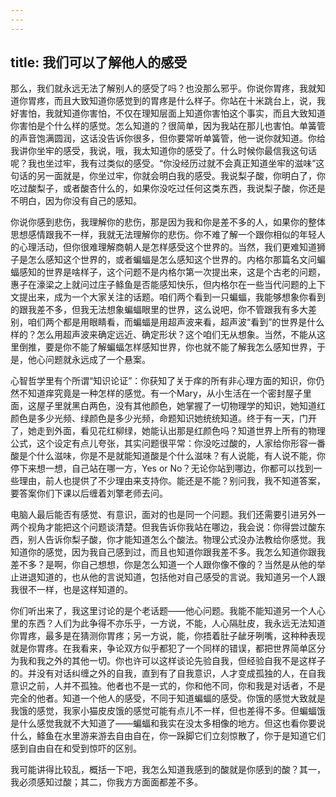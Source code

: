 ```yaml
---
---
---
```

title: 我们可以了解他人的感受
---




那么，我们就永远无法了解别人的感受了吗？也没那么邪乎。你说你胃疼，我就知道你胃疼，而且大致知道你感觉到的胃疼是什么样子。你站在十米跳台上，说，我好害怕，我就知道你害怕，不仅在理知层面上知道你害怕这个事实，而且大致知道你害怕是个什么样的感觉。怎么知道的？很简单，因为我站在那儿也害怕。单簧管的声音饱满圆润，这话没告诉你很多，但你要常听单簧管，他一说你就知道。你给我讲你坐牢的感受，我说，哦，我太知道你的感受了。什么时候你最信我这句话呢？我也坐过牢，我有过类似的感受。“你没经历过就不会真正知道坐牢的滋味”这句话的另一面就是，你坐过牢，你就会明白我的感受。我说梨子酸，你明白了，你吃过酸梨子，或者酸杏什么的，如果你没吃过任何这类东西，我说梨子酸，你还是不明白，因为你没有自己的感知。

你说你感到悲伤，我理解你的悲伤，那是因为我和你是差不多的人，如果你的整体思想感情跟我不一样，我就无法理解你的悲伤。你不难了解一个跟你相似的年轻人的心理活动，但你很难理解商朝人是怎样感受这个世界的。当然，我们更难知道狮子是怎么感知这个世界的，或者蝙蝠是怎么感知这个世界的。内格尔那篇名文问蝙蝠感知的世界是啥样子，这个问题不是内格尔第一次提出来，这是个古老的问题，惠子在濠梁之上就问过庄子鲦鱼是否能感知快乐，但内格尔在一些当代问题的上下文提出来，成为一个大家关注的话题。咱们两个看到一只蝙蝠，我能够想象你看到的跟我差不多，但我无法想象蝙蝠眼里的世界，这么说吧，你不管跟我有多大差别，咱们两个都是用眼睛看，而蝙蝠是用超声波来看，超声波“看到”的世界是什么样的？怎么用超声波来确定远近、确定形状？这个咱们无从想象。当然，不能从这里倒推，要是你不能了解蝙蝠怎样感知世界，你也就不能了解我怎么感知世界，于是，他心问题就永远成了一个悬案。

心智哲学里有个所谓“知识论证”：你获知了关于痒的所有非心理方面的知识，你仍然不知道痒究竟是一种怎样的感觉。有一个Mary，从小生活在一个密封屋子里面，这屋子里就黑白两色，没有其他颜色，她掌握了一切物理学的知识，她知道红颜色是多少光频、绿颜色是多少光频，命题知识她统统知道。终于有一天，门开了，她走到外面，看见花红柳绿，她能认出那是红颜色吗？知道世界上所有的物理公式，这个设定有点儿夸张，其实问题很平常：你没吃过酸的，人家给你形容一番酸是个什么滋味，你是不是就能知道酸是个什么滋味？有人说能，有人说不能，你停下来想一想，自己站在哪一方，Yes or No？无论你站到哪边，你都可以找到一些理由，前人也提供了不少理由来支持你。能还是不能？别问我，我不知道答案，要答案你们下课以后缠着刘擎老师去问。

电脑人最后能否有感觉、有意识，面对的也是同一个问题。我们还需要引进另外一两个视角才能把这个问题谈清楚。但我告诉你我站在哪边，我会说：你得尝过酸东西，别人告诉你梨子酸，你才能知道怎么个酸法。物理公式没办法教给你感觉。我知道你的感觉，因为我自己感到过，而且也知道你跟我差不多。我怎么知道你跟我差不多？是啊，你自己想想，你是怎么知道一个人跟你像不像的？当然是从他的举止进退知道的，也从他的言说知道，包括他对自己感受的言说。我知道另一个人跟我很不一样，也是这样知道的。

你们听出来了，我这里讨论的是个老话题——他心问题。我能不能知道另一个人心里的东西？人们为此争得不亦乐乎，一方说，不能，人心隔肚皮，我永远无法知道你胃疼，最多是在猜测你胃疼；另一方说，能，你捂着肚子龇牙咧嘴，这种种表现就是你胃疼。在我看来，争论双方似乎都犯了一个同样的错误，都把世界简单区分为我和我之外的其他一切。你也许可以这样谈论先验自我，但经验自我不是这样子的。并没有对话纠缠之外的自我，直到有了自我意识，人才变成孤独的人，在自我意识之前，人并不孤独。他者也不是一式的，你和他不同，你和我是对话者，不是完全的他者。知道一个他人的感受，不同于知道蝙蝠的感受。你饿的感觉大致就是我饿的感觉，我家小猫皮皮饿的感觉可能有点儿不一样，但也差得不多。但蝙蝠饿是什么感觉我就不大知道了——蝙蝠和我实在没太多相像的地方。但这也看你要说什么，鲦鱼在水里游来游去自由自在，你一跺脚它们立刻惊散了，你于是知道它们感到自由自在和受到惊吓的区别。

我可能讲得比较乱，概括一下吧，我怎么知道我感到的酸就是你感到的酸？其一，我必须感知过酸；其二，你我方方面面都差不多。